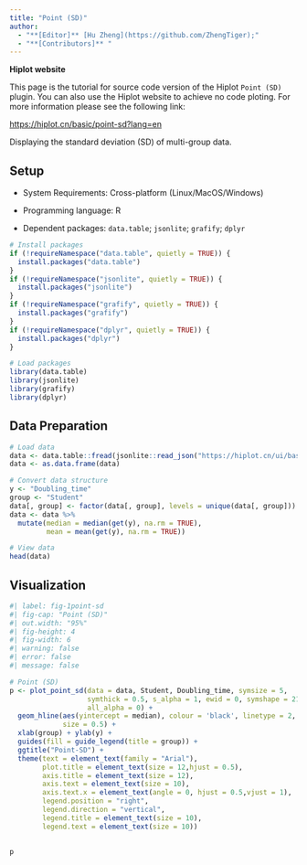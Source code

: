 ```yaml
---
title: "Point (SD)"
author:
  - "**[Editor]** [Hu Zheng](https://github.com/ZhengTiger);"
  - "**[Contributors]** "
---
```


::: callout-note
**Hiplot website**

This page is the tutorial for source code version of the Hiplot `Point (SD)` plugin. You can also use the Hiplot website to achieve no code ploting. For more information please see the following link:

<https://hiplot.cn/basic/point-sd?lang=en>
:::

Displaying the standard deviation (SD) of multi-group data.

## Setup

-   System Requirements: Cross-platform (Linux/MacOS/Windows)

-   Programming language: R

-   Dependent packages: `data.table`; `jsonlite`; `grafify`; `dplyr`

```r
# Install packages
if (!requireNamespace("data.table", quietly = TRUE)) {
  install.packages("data.table")
}
if (!requireNamespace("jsonlite", quietly = TRUE)) {
  install.packages("jsonlite")
}
if (!requireNamespace("grafify", quietly = TRUE)) {
  install.packages("grafify")
}
if (!requireNamespace("dplyr", quietly = TRUE)) {
  install.packages("dplyr")
}

# Load packages
library(data.table)
library(jsonlite)
library(grafify)
library(dplyr)
```

## Data Preparation

```r
# Load data
data <- data.table::fread(jsonlite::read_json("https://hiplot.cn/ui/basic/point-sd/data.json")$exampleData[[1]]$textarea[[1]])
data <- as.data.frame(data)

# Convert data structure
y <- "Doubling_time"
group <- "Student"
data[, group] <- factor(data[, group], levels = unique(data[, group]))
data <- data %>% 
  mutate(median = median(get(y), na.rm = TRUE),
         mean = mean(get(y), na.rm = TRUE))

# View data
head(data)
```

## Visualization

```r
#| label: fig-1point-sd
#| fig-cap: "Point (SD)"
#| out.width: "95%"
#| fig-height: 4
#| fig-width: 6
#| warning: false
#| error: false
#| message: false

# Point (SD)
p <- plot_point_sd(data = data, Student, Doubling_time, symsize = 5,
                   symthick = 0.5, s_alpha = 1, ewid = 0, symshape = 21,
                   all_alpha = 0) +
  geom_hline(aes(yintercept = median), colour = 'black', linetype = 2, 
             size = 0.5) +
  xlab(group) + ylab(y) + 
  guides(fill = guide_legend(title = group)) +
  ggtitle("Point-SD") +
  theme(text = element_text(family = "Arial"),
        plot.title = element_text(size = 12,hjust = 0.5),
        axis.title = element_text(size = 12),
        axis.text = element_text(size = 10),
        axis.text.x = element_text(angle = 0, hjust = 0.5,vjust = 1),
        legend.position = "right",
        legend.direction = "vertical",
        legend.title = element_text(size = 10),
        legend.text = element_text(size = 10))
    
  
p
```


